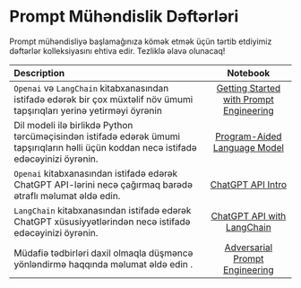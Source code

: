# Prompt Mühəndislik Dəftərləri

Prompt mühəndisliyə başlamağınıza kömək etmək üçün tərtib etdiyimiz dəftərlər kolleksiyasını ehtiva edir. Tezliklə əlavə olunacaq!

| Description   | Notebook   | 
| :------------ | :---------: | 
|`Openai` və `LangChain` kitabxanasından istifadə edərək bir çox müxtəlif növ ümumi tapşırıqları yerinə yetirməyi öyrənin|[Getting Started with Prompt Engineering](https://github.com/dair-ai/Prompt-Engineering-Guide/blob/main/notebooks/pe-lecture.ipynb)|
|Dil modeli ilə birlikdə Python tərcüməçisindən istifadə edərək ümumi tapşırıqların həlli üçün koddan necə istifadə edəcəyinizi öyrənin.|[Program-Aided Language Model](https://github.com/dair-ai/Prompt-Engineering-Guide/blob/main/notebooks/pe-pal.ipynb)|
|`Openai` kitabxanasından istifadə edərək ChatGPT API-lərini necə çağırmaq barədə ətraflı məlumat əldə edin.|[ChatGPT API Intro](https://github.com/dair-ai/Prompt-Engineering-Guide/blob/main/notebooks/pe-chatgpt-intro.ipynb)|
|`LangChain` kitabxanasından istifadə edərək ChatGPT xüsusiyyətlərindən necə istifadə edəcəyinizi öyrənin. |[ChatGPT API with LangChain](https://github.com/dair-ai/Prompt-Engineering-Guide/blob/main/notebooks/pe-chatgpt-langchain.ipynb)|
|Müdafiə tədbirləri daxil olmaqla düşməncə yönləndirmə haqqında məlumat əldə edin .|[Adversarial Prompt Engineering](https://github.com/dair-ai/Prompt-Engineering-Guide/blob/main/notebooks/pe-chatgpt-adversarial.ipynb)|
